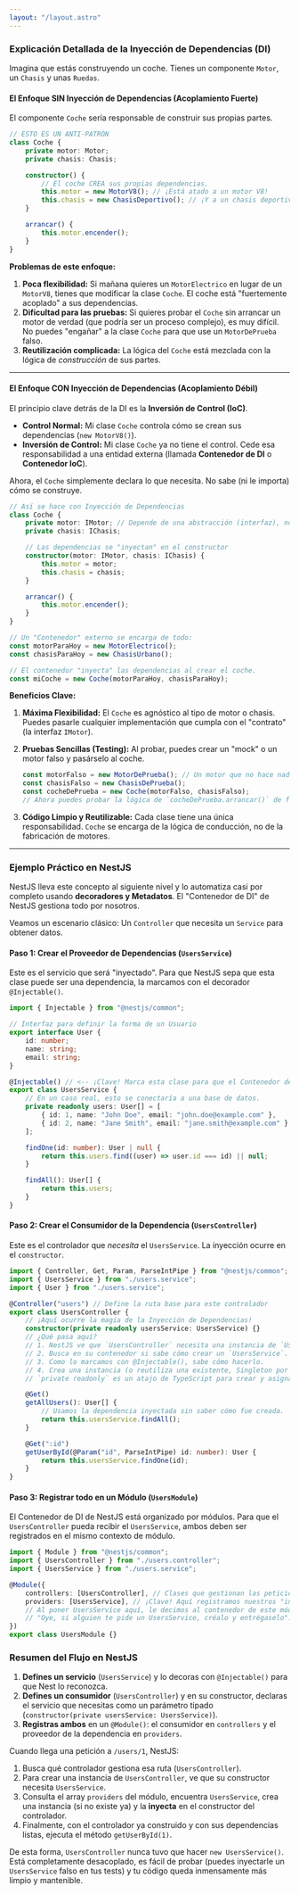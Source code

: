 ```yaml
---
layout: "/layout.astro"
---
```


### Explicación Detallada de la Inyección de Dependencias (DI)

Imagina que estás construyendo un coche. Tienes un componente `Motor`, un `Chasis` y unas `Ruedas`.

#### El Enfoque SIN Inyección de Dependencias (Acoplamiento Fuerte)

El componente `Coche` sería responsable de construir sus propias partes.

```typescript
// ESTO ES UN ANTI-PATRÓN
class Coche {
	private motor: Motor;
	private chasis: Chasis;

	constructor() {
		// El coche CREA sus propias dependencias.
		this.motor = new MotorV8(); // ¡Está atado a un motor V8!
		this.chasis = new ChasisDeportivo(); // ¡Y a un chasis deportivo!
	}

	arrancar() {
		this.motor.encender();
	}
}
```

**Problemas de este enfoque:**

1.  **Poca flexibilidad:** Si mañana quieres un `MotorElectrico` en lugar de un `MotorV8`, tienes que modificar la clase `Coche`. El coche está "fuertemente acoplado" a sus dependencias.
2.  **Dificultad para las pruebas:** Si quieres probar el `Coche` sin arrancar un motor de verdad (que podría ser un proceso complejo), es muy difícil. No puedes "engañar" a la clase `Coche` para que use un `MotorDePrueba` falso.
3.  **Reutilización complicada:** La lógica del `Coche` está mezclada con la lógica de _construcción_ de sus partes.

---

#### El Enfoque CON Inyección de Dependencias (Acoplamiento Débil)

El principio clave detrás de la DI es la **Inversión de Control (IoC)**.

- **Control Normal:** Mi clase `Coche` controla cómo se crean sus dependencias (`new MotorV8()`).
- **Inversión de Control:** Mi clase `Coche` ya no tiene el control. Cede esa responsabilidad a una entidad externa (llamada **Contenedor de DI** o **Contenedor IoC**).

Ahora, el `Coche` simplemente declara lo que necesita. No sabe (ni le importa) cómo se construye.

```typescript
// Así se hace con Inyección de Dependencias
class Coche {
	private motor: IMotor; // Depende de una abstracción (interfaz), no de una clase concreta
	private chasis: IChasis;

	// Las dependencias se "inyectan" en el constructor
	constructor(motor: IMotor, chasis: IChasis) {
		this.motor = motor;
		this.chasis = chasis;
	}

	arrancar() {
		this.motor.encender();
	}
}

// Un "Contenedor" externo se encarga de todo:
const motorParaHoy = new MotorElectrico();
const chasisParaHoy = new ChasisUrbano();

// El contenedor "inyecta" las dependencias al crear el coche.
const miCoche = new Coche(motorParaHoy, chasisParaHoy);
```

**Beneficios Clave:**

1.  **Máxima Flexibilidad:** El `Coche` es agnóstico al tipo de motor o chasis. Puedes pasarle cualquier implementación que cumpla con el "contrato" (la interfaz `IMotor`).
2.  **Pruebas Sencillas (Testing):** Al probar, puedes crear un "mock" o un motor falso y pasárselo al coche.

    ```typescript
    const motorFalso = new MotorDePrueba(); // Un motor que no hace nada real
    const chasisFalso = new ChasisDePrueba();
    const cocheDePrueba = new Coche(motorFalso, chasisFalso);
    // Ahora puedes probar la lógica de `cocheDePrueba.arrancar()` de forma aislada.
    ```

3.  **Código Limpio y Reutilizable:** Cada clase tiene una única responsabilidad. `Coche` se encarga de la lógica de conducción, no de la fabricación de motores.

---

### Ejemplo Práctico en NestJS

NestJS lleva este concepto al siguiente nivel y lo automatiza casi por completo usando **decoradores y Metadatos**. El "Contenedor de DI" de NestJS gestiona todo por nosotros.

Veamos un escenario clásico: Un `Controller` que necesita un `Service` para obtener datos.

#### Paso 1: Crear el Proveedor de Dependencias (`UsersService`)

Este es el servicio que será "inyectado". Para que NestJS sepa que esta clase puede ser una dependencia, la marcamos con el decorador `@Injectable()`.

```typescript src/users/users.service.ts
import { Injectable } from "@nestjs/common";

// Interfaz para definir la forma de un Usuario
export interface User {
	id: number;
	name: string;
	email: string;
}

@Injectable() // <-- ¡Clave! Marca esta clase para que el Contenedor de DI de Nest la pueda gestionar.
export class UsersService {
	// En un caso real, esto se conectaría a una base de datos.
	private readonly users: User[] = [
		{ id: 1, name: "John Doe", email: "john.doe@example.com" },
		{ id: 2, name: "Jane Smith", email: "jane.smith@example.com" },
	];

	findOne(id: number): User | null {
		return this.users.find((user) => user.id === id) || null;
	}

	findAll(): User[] {
		return this.users;
	}
}
```

#### Paso 2: Crear el Consumidor de la Dependencia (`UsersController`)

Este es el controlador que _necesita_ el `UsersService`. La inyección ocurre en el `constructor`.

```typescript src/users/users.controller.ts
import { Controller, Get, Param, ParseIntPipe } from "@nestjs/common";
import { UsersService } from "./users.service";
import { User } from "./users.service";

@Controller("users") // Define la ruta base para este controlador
export class UsersController {
	// ¡Aquí ocurre la magia de la Inyección de Dependencias!
	constructor(private readonly usersService: UsersService) {}
	// ¿Qué pasa aquí?
	// 1. NestJS ve que `UsersController` necesita una instancia de `UsersService`.
	// 2. Busca en su contenedor si sabe cómo crear un `UsersService`.
	// 3. Como lo marcamos con @Injectable(), sabe cómo hacerlo.
	// 4. Crea una instancia (o reutiliza una existente, Singleton por defecto) y la pasa al constructor.
	// `private readonly` es un atajo de TypeScript para crear y asignar la propiedad `this.usersService`.

	@Get()
	getAllUsers(): User[] {
		// Usamos la dependencia inyectada sin saber cómo fue creada.
		return this.usersService.findAll();
	}

	@Get(":id")
	getUserById(@Param("id", ParseIntPipe) id: number): User {
		return this.usersService.findOne(id);
	}
}
```

#### Paso 3: Registrar todo en un Módulo (`UsersModule`)

El Contenedor de DI de NestJS está organizado por módulos. Para que el `UsersController` pueda recibir el `UsersService`, ambos deben ser registrados en el mismo contexto de módulo.

```typescript src/users/users.module.ts
import { Module } from "@nestjs/common";
import { UsersController } from "./users.controller";
import { UsersService } from "./users.service";

@Module({
	controllers: [UsersController], // Clases que gestionan las peticiones HTTP
	providers: [UsersService], // ¡Clave! Aquí registramos nuestros "inyectables".
	// Al poner UsersService aquí, le decimos al contenedor de este módulo:
	// "Oye, si alguien te pide un UsersService, créalo y entrégaselo".
})
export class UsersModule {}
```

### Resumen del Flujo en NestJS

1.  **Defines un servicio** (`UsersService`) y lo decoras con `@Injectable()` para que Nest lo reconozca.
2.  **Defines un consumidor** (`UsersController`) y en su constructor, declaras el servicio que necesitas como un parámetro tipado (`constructor(private usersService: UsersService)`).
3.  **Registras ambos** en un `@Module()`: el consumidor en `controllers` y el proveedor de la dependencia en `providers`.

Cuando llega una petición a `/users/1`, NestJS:

1.  Busca qué controlador gestiona esa ruta (`UsersController`).
2.  Para crear una instancia de `UsersController`, ve que su constructor necesita `UsersService`.
3.  Consulta el array `providers` del módulo, encuentra `UsersService`, crea una instancia (si no existe ya) y la **inyecta** en el constructor del controlador.
4.  Finalmente, con el controlador ya construido y con sus dependencias listas, ejecuta el método `getUserById(1)`.

De esta forma, `UsersController` nunca tuvo que hacer `new UsersService()`. Está completamente desacoplado, es fácil de probar (puedes inyectarle un `UsersService` falso en tus tests) y tu código queda inmensamente más limpio y mantenible.
